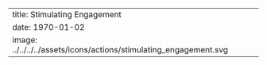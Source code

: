 ---
title: Stimulating Engagement
date: 1970-01-02
image: ../../../../assets/icons/actions/stimulating_engagement.svg
---